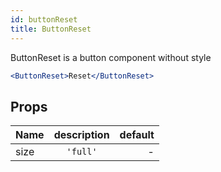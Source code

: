 ```yaml
---
id: buttonReset
title: ButtonReset
---
```


ButtonReset is a button component without style

```jsx live
<ButtonReset>Reset</ButtonReset>
```

## Props

| Name | description | default |
| ---- | :---------: | ------: |
| size |  `'full'`   |       - |
